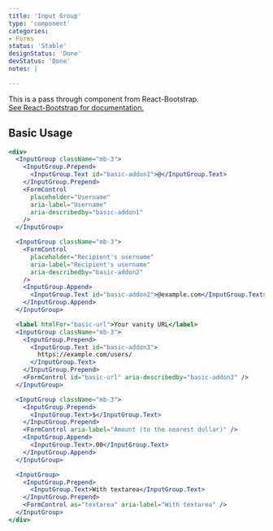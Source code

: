 ```yaml
---
title: 'Input Group'
type: 'component'
categories:
- Forms
status: 'Stable'
designStatus: 'Done'
devStatus: 'Done'
notes: |

---
```


<p className="lead">
  This is a pass through component from React-Bootstrap.<br/>
  <a href="https://react-bootstrap.github.io/components/input-group/" target="_blank" rel="noopener noreferrer">
    See React-Bootstrap for documentation.
  </a>
</p>

## Basic Usage

```jsx live
<div>
  <InputGroup className="mb-3">
    <InputGroup.Prepend>
      <InputGroup.Text id="basic-addon1">@</InputGroup.Text>
    </InputGroup.Prepend>
    <FormControl
      placeholder="Username"
      aria-label="Username"
      aria-describedby="basic-addon1"
    />
  </InputGroup>

  <InputGroup className="mb-3">
    <FormControl
      placeholder="Recipient's username"
      aria-label="Recipient's username"
      aria-describedby="basic-addon2"
    />
    <InputGroup.Append>
      <InputGroup.Text id="basic-addon2">@example.com</InputGroup.Text>
    </InputGroup.Append>
  </InputGroup>

  <label htmlFor="basic-url">Your vanity URL</label>
  <InputGroup className="mb-3">
    <InputGroup.Prepend>
      <InputGroup.Text id="basic-addon3">
        https://example.com/users/
      </InputGroup.Text>
    </InputGroup.Prepend>
    <FormControl id="basic-url" aria-describedby="basic-addon3" />
  </InputGroup>

  <InputGroup className="mb-3">
    <InputGroup.Prepend>
      <InputGroup.Text>$</InputGroup.Text>
    </InputGroup.Prepend>
    <FormControl aria-label="Amount (to the nearest dollar)" />
    <InputGroup.Append>
      <InputGroup.Text>.00</InputGroup.Text>
    </InputGroup.Append>
  </InputGroup>

  <InputGroup>
    <InputGroup.Prepend>
      <InputGroup.Text>With textarea</InputGroup.Text>
    </InputGroup.Prepend>
    <FormControl as="textarea" aria-label="With textarea" />
  </InputGroup>
</div>
```
